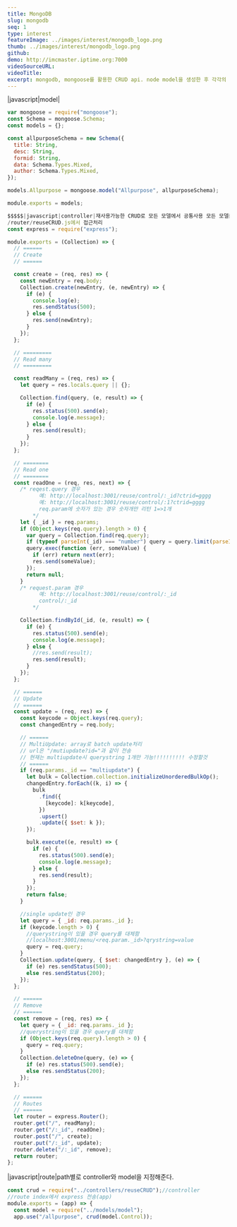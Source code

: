 ```yaml
---
title: MongoDB
slug: mongodb
seq: 1
type: interest
featureImage: ../images/interest/mongodb_logo.png
thumb: ../images/interest/mongodb_logo.png
github:
demo: http://imcmaster.iptime.org:7000
videoSourceURL:
videoTitle:
excerpt: mongodb, mongoose를 활용한 CRUD api. node model을 생성한 후 각각의 CRUD api를 작성할 필요없이 사용가능하다.
---
```


|javascript|model|

```js
var mongoose = require("mongoose");
const Schema = mongoose.Schema;
const models = {};

const allpurposeSchema = new Schema({
  title: String,
  desc: String,
  formid: String,
  data: Schema.Types.Mixed,
  author: Schema.Types.Mixed,
});

models.Allpurpose = mongoose.model("Allpurpose", allpurposeSchema);

module.exports = models;

$$$$$|javascript|controller|재사용가능한 CRUD로 모든 모델에서 공통사용 모든 모델을 한곳에서 처리함 ./model/models.js
/router/reuseCRUD.js에서 접근처리
const express = require("express");

module.exports = (Collection) => {
  // ======
  // Create
  // ======

  const create = (req, res) => {
    const newEntry = req.body;
    Collection.create(newEntry, (e, newEntry) => {
      if (e) {
        console.log(e);
        res.sendStatus(500);
      } else {
        res.send(newEntry);
      }
    });
  };

  // =========
  // Read many
  // =========

  const readMany = (req, res) => {
    let query = res.locals.query || {};

    Collection.find(query, (e, result) => {
      if (e) {
        res.status(500).send(e);
        console.log(e.message);
      } else {
        res.send(result);
      }
    });
  };

  // ========
  // Read one
  // ========
  const readOne = (req, res, next) => {
    /* reqest.query 경우
          예: http://localhost:3001/reuse/control/:_id?ctrid=gggg
          예: http://localhost:3001/reuse/control/:1?ctrid=gggg
          req.param에 숫자가 있는 경우 숫자개만 리턴 1=>1개
        */
    let { _id } = req.params;
    if (Object.keys(req.query).length > 0) {
      var query = Collection.find(req.query);
      if (typeof parseInt(_id) === "number") query = query.limit(parseInt(_id));
      query.exec(function (err, someValue) {
        if (err) return next(err);
        res.send(someValue);
      });
      return null;
    }
    /* request.param 경우
          예: http://localhost:3001/reuse/control/:_id
          control/:_id
        */

    Collection.findById(_id, (e, result) => {
      if (e) {
        res.status(500).send(e);
        console.log(e.message);
      } else {
        //res.send(result);
        res.send(result);
      }
    });
  };

  // ======
  // Update
  // ======
  const update = (req, res) => {
    const keycode = Object.keys(req.query);
    const changedEntry = req.body;

    // ======
    // MultiUpdate: array로 batch update처리
    // url은 "/mutiupdate?id="과 같이 전송
    // 현재는 multiupdate시 querystring 1개만 가능!!!!!!!!!! 수정할것
    // ======
    if (req.params._id == "multiupdate") {
      let bulk = Collection.collection.initializeUnorderedBulkOp();
      changedEntry.forEach((k, i) => {
        bulk
          .find({
            [keycode]: k[keycode],
          })
          .upsert()
          .update({ $set: k });
      });

      bulk.execute((e, result) => {
        if (e) {
          res.status(500).send(e);
          console.log(e.message);
        } else {
          res.send(result);
        }
      });
      return false;
    }

    //single update인 경우
    let query = { _id: req.params._id };
    if (keycode.length > 0) {
      //querystring이 있을 경우 query를 대체함
      //localhost:3001/menu/<req.param._id>?qrystring=value
      query = req.query;
    }
    Collection.update(query, { $set: changedEntry }, (e) => {
      if (e) res.sendStatus(500);
      else res.sendStatus(200);
    });
  };

  // ======
  // Remove
  // ======
  const remove = (req, res) => {
    let query = { _id: req.params._id };
    //querystring이 있을 경우 query를 대체함
    if (Object.keys(req.query).length > 0) {
      query = req.query;
    }
    Collection.deleteOne(query, (e) => {
      if (e) res.status(500).send(e);
      else res.sendStatus(200);
    });
  };

  // ======
  // Routes
  // ======
  let router = express.Router();
  router.get("/", readMany);
  router.get("/:_id", readOne);
  router.post("/", create);
  router.put("/:_id", update);
  router.delete("/:_id", remove);
  return router;
};
```

|javascript|route|path별로 controller와 model을 지정해준다.

```js
const crud = require("../controllers/reuseCRUD");//controller
//route index에서 express 전송(app)
module.exports = (app) => {
  const model = require("../models/model");
  app.use("/allpurpose", crud(model.Control));
```

